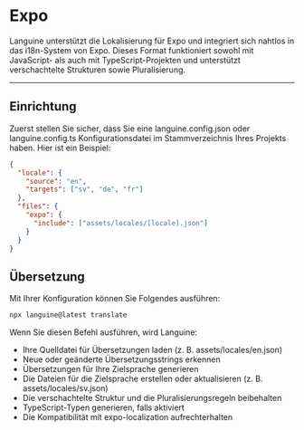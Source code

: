 # Expo

Languine unterstützt die Lokalisierung für Expo und integriert sich nahtlos in das i18n-System von Expo. Dieses Format funktioniert sowohl mit JavaScript- als auch mit TypeScript-Projekten und unterstützt verschachtelte Strukturen sowie Pluralisierung.

---

## Einrichtung

Zuerst stellen Sie sicher, dass Sie eine languine.config.json oder languine.config.ts Konfigurationsdatei im Stammverzeichnis Ihres Projekts haben. Hier ist ein Beispiel:

```json
{
  "locale": {
    "source": "en",
    "targets": ["sv", "de", "fr"]
  },
  "files": {
    "expo": {
      "include": ["assets/locales/[locale].json"]
    }
  }
}
```

## Übersetzung

Mit Ihrer Konfiguration können Sie Folgendes ausführen:

```bash
npx languine@latest translate
```

Wenn Sie diesen Befehl ausführen, wird Languine:

- Ihre Quelldatei für Übersetzungen laden (z. B. assets/locales/en.json)
- Neue oder geänderte Übersetzungsstrings erkennen
- Übersetzungen für Ihre Zielsprache generieren
- Die Dateien für die Zielsprache erstellen oder aktualisieren (z. B. assets/locales/sv.json)
- Die verschachtelte Struktur und die Pluralisierungsregeln beibehalten
- TypeScript-Typen generieren, falls aktiviert
- Die Kompatibilität mit expo-localization aufrechterhalten
